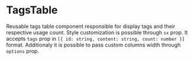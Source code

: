 

<Meta of={TagsTableStories} />

# TagsTable

Reusable tags table component responsible for display tags and their respective usage count.
Style customization is possible through `sx` prop. It accepts `tags` prop in `[{ id: string, content: string, count: number }]` format.
Additionaly it is possible to pass custom columns width through `options` prop.

<Canvas of={TagsTableStories.Default} />
